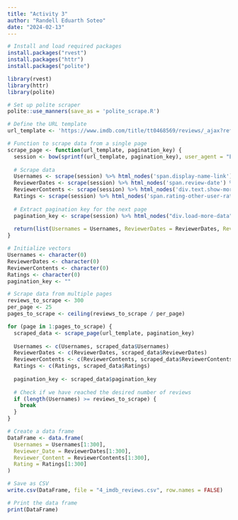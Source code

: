 ```yaml
---
title: "Activity 3"
author: "Randell Eduarth Soteo"
date: "2024-02-13"
---
```

  
```r
# Install and load required packages
install.packages("rvest")
install.packages("httr")
install.packages("polite")
```

```r

library(rvest)
library(httr)
library(polite)
```

```r
# Set up polite scraper
polite::use_manners(save_as = 'polite_scrape.R')
```

```r
# Define the URL template
url_template <- 'https://www.imdb.com/title/tt0468569/reviews/_ajax?ref_=undefined&paginationKey=%s'
```

```r
# Function to scrape data from a single page
scrape_page <- function(url_template, pagination_key) {
  session <- bow(sprintf(url_template, pagination_key), user_agent = "Educational")
  
  # Scrape data
  Usernames <- scrape(session) %>% html_nodes('span.display-name-link') %>% html_text()
  ReviewerDates <- scrape(session) %>% html_nodes('span.review-date') %>% html_text()
  ReviewerContents <- scrape(session) %>% html_nodes('div.text.show-more__control') %>% html_text()
  Ratings <- scrape(session) %>% html_nodes('span.rating-other-user-rating') %>% html_text()
  
  # Extract pagination key for the next page
  pagination_key <- scrape(session) %>% html_nodes("div.load-more-data") %>% html_attr("data-key")
  
  return(list(Usernames = Usernames, ReviewerDates = ReviewerDates, ReviewerContents = ReviewerContents, Ratings = Ratings, pagination_key = pagination_key))
}
```

```r
# Initialize vectors
Usernames <- character(0)
ReviewerDates <- character(0)
ReviewerContents <- character(0)
Ratings <- character(0)
pagination_key <- ""
```

```r
# Scrape data from multiple pages
reviews_to_scrape <- 300
per_page <- 25
pages_to_scrape <- ceiling(reviews_to_scrape / per_page)
```

```r
for (page in 1:pages_to_scrape) {
  scraped_data <- scrape_page(url_template, pagination_key)
  
  Usernames <- c(Usernames, scraped_data$Usernames)
  ReviewerDates <- c(ReviewerDates, scraped_data$ReviewerDates)
  ReviewerContents <- c(ReviewerContents, scraped_data$ReviewerContents)
  Ratings <- c(Ratings, scraped_data$Ratings)
  
  pagination_key <- scraped_data$pagination_key
  
  # Check if we have reached the desired number of reviews
  if (length(Usernames) >= reviews_to_scrape) {
    break
  }
}
```

```r
# Create a data frame
DataFrame <- data.frame(
  Usernames = Usernames[1:300],
  Reviewer_Date = ReviewerDates[1:300],
  Reviewer_Content = ReviewerContents[1:300],
  Rating = Ratings[1:300]
)
```

```r
# Save as CSV
write.csv(DataFrame, file = "4_imdb_reviews.csv", row.names = FALSE)
```

```r
# Print the data frame
print(DataFrame)
```